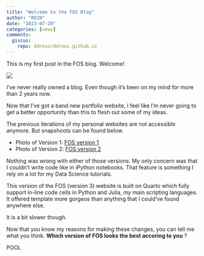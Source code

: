 ```yaml
---
title: "Welcome to the FOS Blog"
author: "RD2N"
date: "2023-07-20"
categories: [news]
comments:
  giscus: 
    repo: ddrous/ddrous.github.io
---
```


This is my first post in the FOS blog. Welcome!

![](thumbnail.jpg)

I've never really owned a blog. Even though it's been on my mind for more than 2 years now.

Now that I've got a band new portfolio website, I feel like I'm never going to get a better opportunity than this to flesh out some of my ideas.

The previous iterations of my personal websites are not accessible anymore. But snapshoots can be found below.

- Photo of Version 1: [FOS version 1](https://desmond-rn.github.io)
- Photo of Version 2: [FOS version 2](https://rousseldesnzoyem.com)

Nothing was wrong with either of those versions. My only concern was that I couldn't write code like in iPython notebooks. That feature is something I rely on a lot for my Data Science tutorials.

This version of the FOS (version 3) website is built on Quarto which fully support in-line code cells in Python and Julia, my main scripting languages. It offered template more gorgeos than anything that I could've found anywhere else.

It is a bit slower though.

Now that you know my reasons for making these changes, you can tell me what you think. **Which version of FOS looks the best accoring to you** ?

POOL